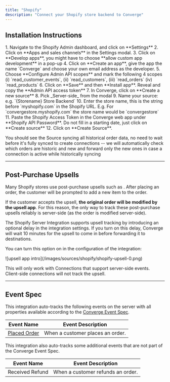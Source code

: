 ```yaml
---
title: "Shopify"
description: "Connect your Shopify store backend to Converge"
---
```



## Installation Instructions

  <Steps>
      <Step title="Create a custom Shopify app">
      1. Navigate to the Shopify Admin dashboard, and click on **Settings**
      2. Click on **Apps and sales channels** in the Settings modal.
      3. Click on **Develop apps**, you might have to choose **allow custom app development** in a pop-up
      4. Click on **Create an app**, give the app the name `Converge` and choose your own email address as the developer.
  </Step>
  <Step title="Configure the correct scopes">
      5. Choose **Configure Admin API scopes** and mark the following 4 scopes (i) `read_customer_events`, (ii) `read_customers`, (iii) `read_orders` (iv) `read_products`
  </Step>

  <Step title="Install the custom app to get the token"> 
  6. Click on **Save** and then **Install app**. Reveal and copy the **Admin API access token**
  </Step>
  <Step title="Create a new Server-side source in Converge">
      7. In Converge, click on **Create a new source**
      8. Pick _Server-side_ from the modal
      9. Name your source: e.g. `{Storename} Store Backend`
  </Step>
  <Step title="Connect the Source">
      10. Enter the store name, this is the string before `myshopify.com` in the Shopify URL. E.g. For `convergestore.myshopify.com` the store name would be `convergestore`
      11. Paste the Shopify Access Token in the Converge web app under **Shopify API Password**. Do not fill in a starting date, just click on **Create source**
      12. Click on **Create Source**.
  </Step>
  </Steps>

  <Note> You should see the Source syncing all historical order data, no need to wait before it's fully synced to create connections -- we will automatically check which orders are historic and new and forward only the new ones in case a connection is active while historically syncing </Note>




---

## Post-Purchase Upsells

Many Shopify stores use post-purchase upsells such as <OutboundLink linkText="Zipify" linkUrl="https://zipify.com/apps/ocu/"/>.
After placing an order, the customer will be prompted to add a new item to the order. 

If the customer accepts the upsell, **the original order will be modified by the upsell app**.
For this reason, the only way to track these post-purchase upsells reliably is server-side (as the order is modified server-side).

The Shopify Server Integration supports upsell tracking by introducing an optional delay in the integration settings. 
If you turn on this delay, Converge will wait 10 minutes for the upsell to come in before forwarding it to destinations. 

You can turn this option on in the configuration of the integration:

<Frame>
![upsell app intro](/images/sources/shopify/shopify-upsell-0.png)
</Frame>

<Note> This will only work with Connections that support server-side events. Client-side connections will not track the upsell. </Note>

---

## Event Spec

This integration auto-tracks the following events on the server with all properties available according to the [Converge Event Spec](/sources/converge-spec).

| Event Name                                          | Event Description                |
| --------------------------------------------------- | -------------------------------- |
| [Placed Order](/sources/converge-spec#placed-order) | When a customer places an order. |


This integration also auto-tracks some additional events that are not part of the Converge Event Spec.

| Event Name          | Event Description                                                | 
| ------------------- | ---------------------------------------------------------------- | 
| Received Refund     | When a customer refunds an order.                                | 
